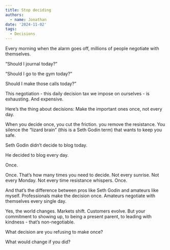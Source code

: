 ```yaml
---
title: Stop deciding
authors:
  - name: Jonathan
date: '2024-11-02'
tags:
  - Decisions
---
```


Every morning when the alarm goes off, millions of people negotiate with themselves.

“Should I journal today?”

“Should I go to the gym today?”

Should I make those calls today?”

This negotiation - this daily decision tax we impose on ourselves - is exhausting. And expensive.

Here’s the thing about decisions: Make the important ones once, not every day.

When you decide once, you cut the friction. you remove the resistance. You silence the “lizard brain” (this is a Seth Godin term) that wants to keep you safe.

Seth Godin didn’t decide to blog today.

He decided to blog every day.

Once.

Once. That’s how many times you need to decide. Not every sunrise. Not every Monday. Not every time resistance whispers. Once.

And that’s the difference between pros like Seth Godin and amateurs like myself. Professionals make the decision once. Amateurs negotiate with themselves every single day.

Yes, the world changes. Markets shift. Customers evolve. But your commitment to showing up, to being a present parent, to leading with kindness - that’s non-negotiable.

What decision are you refusing to make once?

What would change if you did?
